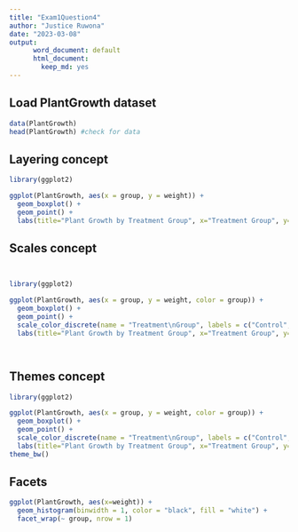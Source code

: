 ```yaml
---
title: "Exam1Question4"
author: "Justice Ruwona"
date: "2023-03-08"
output:
      word_document: default
      html_document:
        keep_md: yes
---
```

## Load PlantGrowth dataset
```r
data(PlantGrowth)
head(PlantGrowth) #check for data
```
##  Layering concept

```r
library(ggplot2)

ggplot(PlantGrowth, aes(x = group, y = weight)) +
  geom_boxplot() +
  geom_point() +
  labs(title="Plant Growth by Treatment Group", x="Treatment Group", y="Weight (gm)")

```

## Scales concept
```


```

```r
library(ggplot2)

ggplot(PlantGrowth, aes(x = group, y = weight, color = group)) +
  geom_boxplot() +
  geom_point() +
  scale_color_discrete(name = "Treatment\nGroup", labels = c("Control", "Treatment 1", "Treatment 2"))+
  labs(title="Plant Growth by Treatment Group", x="Treatment Group", y="Weight (gm)")

```
```


```
## Themes concept
```r
library(ggplot2)

ggplot(PlantGrowth, aes(x = group, y = weight, color = group)) +
  geom_boxplot() +
  geom_point() +
  scale_color_discrete(name = "Treatment\nGroup", labels = c("Control", "Treatment 1", "Treatment 2")) +
  labs(title="Plant Growth by Treatment Group", x="Treatment Group", y="Weight (gm)") +
theme_bw()
```

## Facets


```r
ggplot(PlantGrowth, aes(x=weight)) +
  geom_histogram(binwidth = 1, color = "black", fill = "white") +
  facet_wrap(~ group, nrow = 1)
  
```


